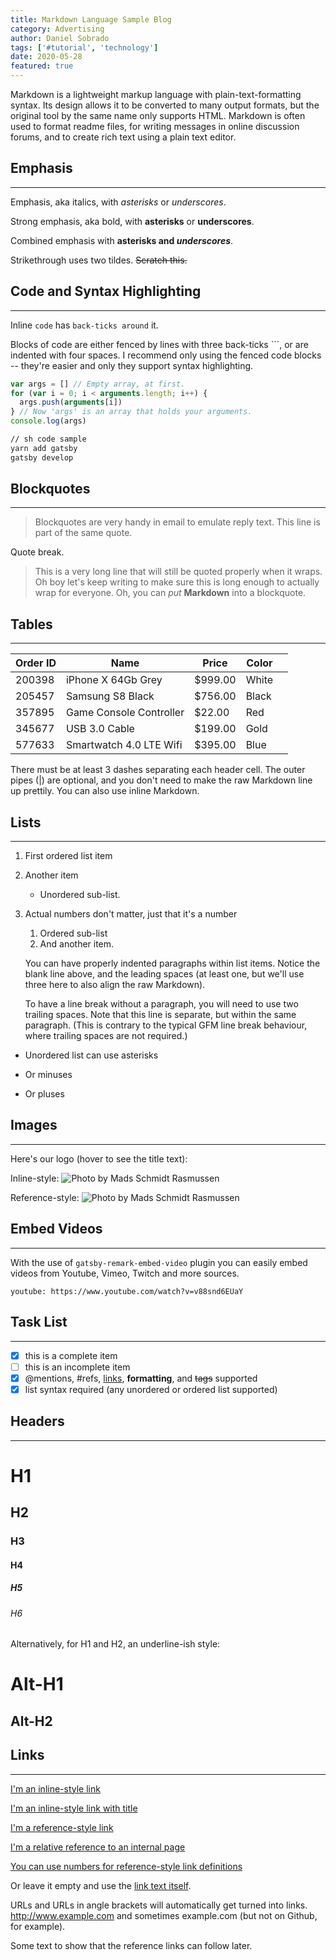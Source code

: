```yaml
---
title: Markdown Language Sample Blog
category: Advertising
author: Daniel Sobrado
tags: ['#tutorial', 'technology']
date: 2020-05-28
featured: true
---
```


Markdown is a lightweight markup language with plain-text-formatting syntax. Its design allows it to be converted to many output formats, but the original tool by the same name only supports HTML. Markdown is often used to format readme files, for writing messages in online discussion forums, and to create rich text using a plain text editor.

## Emphasis

---

Emphasis, aka italics, with _asterisks_ or _underscores_.

Strong emphasis, aka bold, with **asterisks** or **underscores**.

Combined emphasis with **asterisks and _underscores_**.

Strikethrough uses two tildes. ~~Scratch this.~~

## Code and Syntax Highlighting

---

Inline `code` has `back-ticks around` it.

Blocks of code are either fenced by lines with three back-ticks ```, or are indented with four spaces. I recommend only using the fenced code blocks -- they're easier and only they support syntax highlighting.

```javascript
var args = [] // Empty array, at first.
for (var i = 0; i < arguments.length; i++) {
  args.push(arguments[i])
} // Now 'args' is an array that holds your arguments.
console.log(args)
```

```sh
// sh code sample
yarn add gatsby
gatsby develop
```

## Blockquotes

---

> Blockquotes are very handy in email to emulate reply text.
> This line is part of the same quote.

Quote break.

> This is a very long line that will still be quoted properly when it wraps. Oh boy let's keep writing to make sure this is long enough to actually wrap for everyone. Oh, you can _put_ **Markdown** into a blockquote.

## Tables

---

| Order ID | Name                    | Price   | Color |     |
| -------- | ----------------------- | ------- | ----- | --- |
| 200398   | iPhone X 64Gb Grey      | $999.00 | White |     |
| 205457   | Samsung S8 Black        | $756.00 | Black |     |
| 357895   | Game Console Controller | $22.00  | Red   |     |
| 345677   | USB 3.0 Cable           | $199.00 | Gold  |     |
| 577633   | Smartwatch 4.0 LTE Wifi | $395.00 | Blue  |     |

There must be at least 3 dashes separating each header cell.
The outer pipes (|) are optional, and you don't need to make the
raw Markdown line up prettily. You can also use inline Markdown.

## Lists

---

1. First ordered list item
2. Another item

   - Unordered sub-list.

3. Actual numbers don't matter, just that it's a number

   1. Ordered sub-list
   2. And another item.

   You can have properly indented paragraphs within list items. Notice the blank line above, and the leading spaces (at least one, but we'll use three here to also align the raw Markdown).

   To have a line break without a paragraph, you will need to use two trailing spaces.
   Note that this line is separate, but within the same paragraph.
   (This is contrary to the typical GFM line break behaviour, where trailing spaces are not required.)

- Unordered list can use asterisks

* Or minuses

- Or pluses

## Images

---

Here's our logo (hover to see the title text):

Inline-style:
![Photo by Mads Schmidt Rasmussen](./image-markdown.jpg 'Photo by Mads Schmidt Rasmussen on Unsplash')

Reference-style:
![Photo by Mads Schmidt Rasmussen][photo]

[photo]: ./image-markdown.jpg 'Photo by Mads Schmidt Rasmussen on Unsplash'

## Embed Videos

---

With the use of `gatsby-remark-embed-video` plugin you can easily embed videos from Youtube, Vimeo, Twitch and more sources.

`youtube: https://www.youtube.com/watch?v=v88snd6EUaY`

## Task List

---

- [x] this is a complete item
- [ ] this is an incomplete item
- [x] @mentions, #refs, [links](),
      **formatting**, and <del>tags</del>
      supported
- [x] list syntax required (any
      unordered or ordered list
      supported)

## Headers

---

# H1

## H2

### H3

#### H4

##### H5

###### H6

Alternatively, for H1 and H2, an underline-ish style:

# Alt-H1

## Alt-H2

## Links

---

[I'm an inline-style link](https://www.google.com)

[I'm an inline-style link with title](https://www.google.com "Google's Homepage")

[I'm a reference-style link][arbitrary case-insensitive reference text]

[I'm a relative reference to an internal page](../contact)

[You can use numbers for reference-style link definitions][1]

Or leave it empty and use the [link text itself].

URLs and URLs in angle brackets will automatically get turned into links.
http://www.example.com and sometimes
example.com (but not on Github, for example).

Some text to show that the reference links can follow later.

[arbitrary case-insensitive reference text]: https://www.mozilla.org
[1]: http://slashdot.org
[link text itself]: http://www.reddit.com
